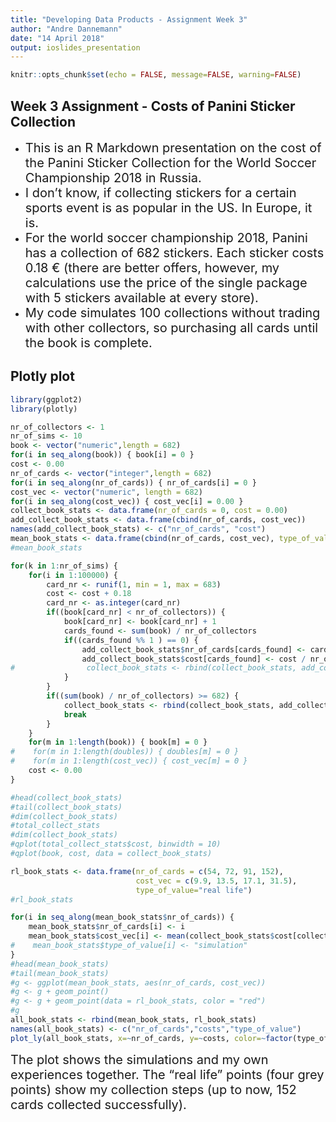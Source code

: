 ```yaml
---
title: "Developing Data Products - Assignment Week 3"
author: "Andre Dannemann"
date: "14 April 2018"
output: ioslides_presentation
---
```


```r
knitr::opts_chunk$set(echo = FALSE, message=FALSE, warning=FALSE)
```

## Week 3 Assignment - Costs of Panini Sticker Collection

- <span style="font-size: 20px;">This is an R Markdown presentation on the cost of the Panini Sticker Collection for the World Soccer Championship 2018 in Russia.</span> 
- <span style="font-size: 20px;">I don't know, if collecting stickers for a certain sports event is as popular in the US. In Europe, it is.</span>  
- <span style="font-size: 20px;">For the world soccer championship 2018, Panini has a collection of 682 stickers. Each sticker costs 0.18 € (there are better offers, however, my calculations use the price of the single package with 5 stickers available at every store).</span>
- <span style="font-size: 20px;">My code simulates 100 collections without trading with other collectors, so purchasing all cards until the book is complete.</span> 

## Plotly plot
  
```r
library(ggplot2)
library(plotly)
```
```r
nr_of_collectors <- 1
nr_of_sims <- 10
book <- vector("numeric",length = 682)
for(i in seq_along(book)) { book[i] = 0 }
cost <- 0.00
nr_of_cards <- vector("integer",length = 682)
for(i in seq_along(nr_of_cards)) { nr_of_cards[i] = 0 }
cost_vec <- vector("numeric", length = 682)
for(i in seq_along(cost_vec)) { cost_vec[i] = 0.00 }
collect_book_stats <- data.frame(nr_of_cards = 0, cost = 0.00)
add_collect_book_stats <- data.frame(cbind(nr_of_cards, cost_vec))
names(add_collect_book_stats) <- c("nr_of_cards", "cost")
mean_book_stats <- data.frame(cbind(nr_of_cards, cost_vec), type_of_value = "simulation")
#mean_book_stats
```
```r
for(k in 1:nr_of_sims) {
    for(i in 1:100000) {
        card_nr <- runif(1, min = 1, max = 683)
        cost <- cost + 0.18    
        card_nr <- as.integer(card_nr)
        if((book[card_nr] < nr_of_collectors)) {
            book[card_nr] <- book[card_nr] + 1
            cards_found <- sum(book) / nr_of_collectors
            if((cards_found %% 1 ) == 0) {
                add_collect_book_stats$nr_of_cards[cards_found] <- cards_found
                add_collect_book_stats$cost[cards_found] <- cost / nr_of_collectors
#                collect_book_stats <- rbind(collect_book_stats, add_collect_book_stats)            
            }
        }
        if((sum(book) / nr_of_collectors) >= 682) {
            collect_book_stats <- rbind(collect_book_stats, add_collect_book_stats)
            break
        }
    }
    for(m in 1:length(book)) { book[m] = 0 }
#    for(m in 1:length(doubles)) { doubles[m] = 0 }
#    for(m in 1:length(cost_vec)) { cost_vec[m] = 0 }
    cost <- 0.00
}
```
```r
#head(collect_book_stats)
#tail(collect_book_stats)
#dim(collect_book_stats)
#total_collect_stats
#dim(collect_book_stats)
#qplot(total_collect_stats$cost, binwidth = 10)
#qplot(book, cost, data = collect_book_stats)
```
```r
rl_book_stats <- data.frame(nr_of_cards = c(54, 72, 91, 152),
                            cost_vec = c(9.9, 13.5, 17.1, 31.5),
                            type_of_value="real life")
#rl_book_stats
```
```r
for(i in seq_along(mean_book_stats$nr_of_cards)) {
    mean_book_stats$nr_of_cards[i] <- i
    mean_book_stats$cost_vec[i] <- mean(collect_book_stats$cost[collect_book_stats$nr_of_cards == i])
#    mean_book_stats$type_of_value[i] <- "simulation"
}
#head(mean_book_stats)
#tail(mean_book_stats)
#g <- ggplot(mean_book_stats, aes(nr_of_cards, cost_vec))
#g <- g + geom_point()
#g <- g + geom_point(data = rl_book_stats, color = "red")
#g
all_book_stats <- rbind(mean_book_stats, rl_book_stats)
names(all_book_stats) <- c("nr_of_cards","costs","type_of_value")
plot_ly(all_book_stats, x=~nr_of_cards, y=~costs, color=~factor(type_of_value))
```
  
<span style="font-size: 20px;">The plot shows the simulations and my own experiences together. The "real life" points (four grey points) show my collection steps (up to now, 152 cards collected successfully).</span>
